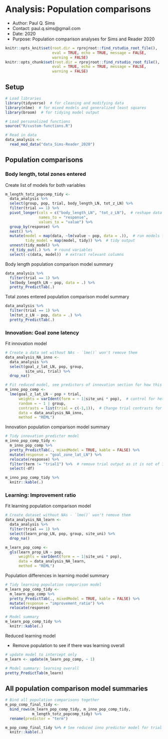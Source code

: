 # Analysis: Population comparisons
- Author: Paul Q. Sims
- Contact: paul.q.sims@gmail.com
- Date: 2020
- Purpose: Population comparison analyses for Sims and Reader 2020

```r
knitr::opts_knit$set(root.dir = rprojroot::find_rstudio_root_file(),
                     eval = TRUE, echo = TRUE, message = FALSE,
                     warning = FALSE)
knitr::opts_chunk$set(root.dir = rprojroot::find_rstudio_root_file(),
                     eval = TRUE, echo = TRUE, message = FALSE,
                     warning = FALSE)
```

## Setup

```r
# Load libraries
library(tidyverse)  # for cleaning and modifying data
library(nlme)  # for mixed models and generalized least squares
library(broom)  # for tidying model output

# Load personalized functions
source("R/custom-functions.R")

# Read in data
data_analysis <-
  read_mod_data("data_Sims-Reader_2020")
```

## Population comparisons

### Body length, total zones entered

Create list of models for both variables

```r
m_length_totz_popcomp_tidy <- 
  data_analysis %>%
  select(group, pop, trial, body_length_LN, tot_z_LN) %>%
  filter(trial == 1) %>% 
  pivot_longer(cols = c("body_length_LN", "tot_z_LN"),  # reshape data
               names_to = "response",
               values_to = "value") %>%
  group_by(response) %>%
  nest() %>%
  mutate(model = map(data, ~lm(value ~ pop, data = .)),  # run models for each
         tidy_model = map(model, tidy)) %>%  # tidy output
  unnest(tidy_model) %>%
  rd_tidy_out(.) %>%  # round variables
  select(-c(data, model))  # extract relevant columns 
```

Body length population comparison model summary

```r
data_analysis %>%
  filter(trial == 1) %>%
  lm(body_length_LN ~ pop, data = .) %>%
  pretty_PredictTab(.)
```

Total zones entered population comparison model summary

```r
data_analysis %>%
  filter(trial == 1) %>%
  lm(tot_z_LN ~ pop, data = .) %>%
  pretty_PredictTab(.)
```

### Innovation: Goal zone latency

Fit innovation model

```r
# Create a data set without NAs - `lme()` won't remove them
data_analysis_NA_inno <-
  data_analysis %>%
  select(goal_z_lat_LN, pop, group,
         site_uni, trial) %>%
  drop_na() 

# Fit reduced model, see predictors of innovation section for how this model was obtained
m_inno_pop_comp <- 
  lme(goal_z_lat_LN ~ pop + trial,
      weights = varIdent(form = ~ 1|site_uni * pop),  # control for heteroscedasticity
      random = ~ 1 | group,
      contrasts = list(trial = c(-1,1)),  # Change trial contrasts for marginal effects for average trial 
      data = data_analysis_NA_inno,
      method = "REML")
```

Innovation population comparison model summary

```r
# Tidy innovation predictor model
m_inno_pop_comp_tidy <-
  m_inno_pop_comp %>%
  pretty_PredictTab(., mixedModel = TRUE, kable = FALSE) %>%
  mutate(response = "goal_zone_lat_LN") %>%
  relocate(response) %>%
  filter(term != "trial1") %>%  # remove trial output as it is not of interest here
  select(-df)

m_inno_pop_comp_tidy %>%
  knitr::kable(.) 
```

### Learning: Improvement ratio

Fit learning population comparison model

```r
# Create dataset without NAs - `lme()` won't remove them
data_analysis_NA_learn <-
  data_analysis %>%
  filter(trial == 1) %>%
  select(learn_prop_LN, pop, group, site_uni) %>%
  drop_na() 

m_learn_pop_comp <- 
  gls(learn_prop_LN ~ pop,
      weights = varIdent(form = ~ 1|site_uni * pop),
      data = data_analysis_NA_learn,
      method = "REML")
```

Population differences in learning model summary

```r
# Tidy learning population comparison model
m_learn_pop_comp_tidy <-
  m_learn_pop_comp %>%
  pretty_PredictTab(., mixedModel = TRUE, kable = FALSE) %>%
  mutate(response = "improvement_ratio") %>%
  relocate(response)

# Model summary
m_learn_pop_comp_tidy %>%
  knitr::kable(.) 
```

Reduced learning model 

- Remove population to see if there was learning overall

```r
# update model to intercept only
m_learn <- update(m_learn_pop_comp, ~ 1)  

# Model summary: learning overall
pretty_PredictTab(m_learn)
```

## All population comparison model summaries

```r
# Bind all population comparisons together
m_pop_comp_final_tidy <-
  bind_rows(m_learn_pop_comp_tidy, m_inno_pop_comp_tidy,
            m_length_totz_popcomp_tidy) %>%
  rename(predictor = "term")

m_pop_comp_final_tidy %>% # See reduced inno predictor model for trial measure of learning
  knitr::kable(.) 
```

